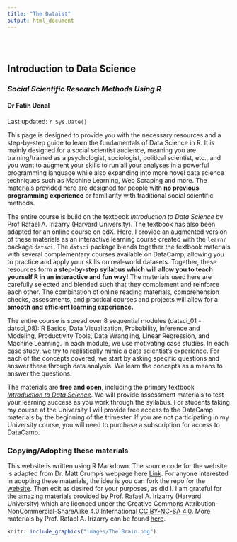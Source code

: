 ```yaml
---
title: "The Dataist"
output: html_document
---
```


<style type="text/css">
.title {
  display: none;
}

#getting-started img {
  margin-right: 10px;
}

</style>

<div class="row" style="padding-top: 30px;">
<div class="col-sm-6">

# **Introduction to Data Science**
### *Social Scientific Research Methods Using R* {style="padding-top: 0px;"}

#### Dr Fatih Uenal
Last updated: `r Sys.Date()`


This page is designed to provide you with the necessary resources and a step-by-step guide to learn the fundamentals of Data Science in R. It is mainly designed for a social scientist audience, meaning you are training/trained as a psychologist, sociologist, political scientist, etc., and you want to augment your skills to run all your analyses in a powerful programming language while also expanding into more novel data science techniques such as Machine Learning, Web Scraping and more. The materials provided here are designed for people with **no previous programming experience** or familiarity with traditional social scientific methods. 

The entire course is build on the textbook *Introduction to Data Science* by Prof Rafael A. Irizarry (Harvard University). The textbook has also been adapted for an online course on edX. Here, I provide an augmented version of these materials as an interactive learning course created with the `learnr` package `datsci`. The `datsci` package blends together the textbook materials with several complementary courses available on DataCamp, allowing you to practice and apply your skills on real-world datasets. Together, these resources form **a step-by-step syllabus which will allow you to teach yourself R in an interactive and fun way!** The materials used here are carefully selected and blended such that they complement and reinforce each other. The combination of online reading materials, comprehension checks, assessments, and practical courses and projects will allow for a **smooth and efficient learning experience.**

The entire course is spread over 8 sequential modules (datsci_01 - datsci_08): R Basics, Data Visualization, Probability, Inference and Modeling, Productivity Tools, Data Wrangling, Linear Regression, and Machine Learning. In each module, we use motivating case studies. In each case study, we try to realistically mimic a data scientist’s experience. For each of the concepts covered, we start by asking specific questions and answer these through data analysis. We learn the concepts as a means to answer the questions.

The materials are **free and open**, including the primary textbook [*Introduction to Data Science*](https://rafalab.github.io/dsbook/). We will provide assessment materials to test your learning success as you work through the syllabus. For students taking my course at the University I will provide free access to the DataCamp materials by the beginning of the trimester. If you are not participating in my University course, you will need to purchase a subscription for access to DataCamp.

### Copying/Adopting these materials

This website is written using R Markdown. The source code for the website is adapted from Dr. Matt Crump's webpage here [Link](https://github.com/CrumpLab/psyc3400).  For anyone interested in adopting these materials, the idea is you can fork the repo for the [website](https://github.com/CrumpLab/psyc3400). Then edit as desired for your purposes, as did I. I am grateful for the amazing materials provided by Prof. Rafael A. Irizarry (Harvard University) which are licenced under the Creative Commons Attribution-NonCommercial-ShareAlike 4.0 International [CC BY-NC-SA 4.0](https://creativecommons.org/licenses/by-nc-sa/4.0/). More materials by Prof. Rafael A. Irizarry can be found [here](http://rafalab.github.io/).  

</div>
<div class="col-sm-6">

<a href="https://fuenal.github.io/dataism/Lectures.html">
```r
knitr::include_graphics("images/The Brain.png")
```
</a>


</div>
</div>
